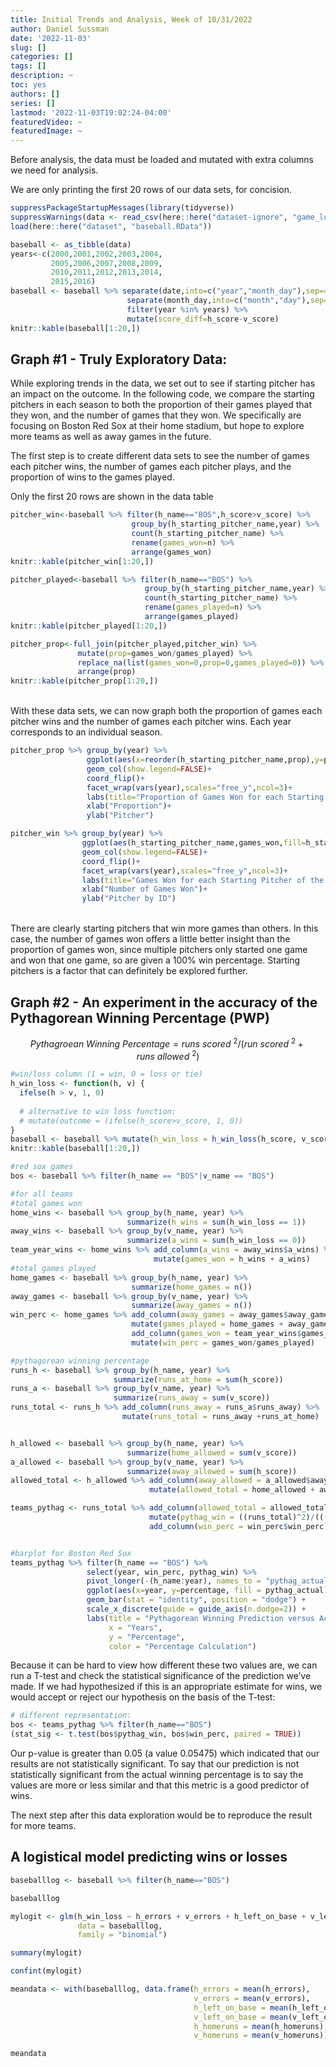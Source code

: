 ```yaml
---
title: Initial Trends and Analysis, Week of 10/31/2022
author: Daniel Sussman
date: '2022-11-03'
slug: []
categories: []
tags: []
description: ~
toc: yes
authors: []
series: []
lastmod: '2022-11-03T19:02:24-04:00'
featuredVideo: ~
featuredImage: ~
---
```


Before analysis, the data must be loaded and mutated with extra columns we need for analysis.

We are only printing the first 20 rows of our data sets, for concision.

```r

suppressPackageStartupMessages(library(tidyverse)) 
suppressWarnings(data <- read_csv(here::here("dataset-ignore", "game_logs.csv"),show_col_types=FALSE))
load(here::here("dataset", "baseball.RData"))

baseball <- as_tibble(data)
years<-c(2000,2001,2002,2003,2004,
         2005,2006,2007,2008,2009,
         2010,2011,2012,2013,2014,
         2015,2016)
baseball <- baseball %>% separate(date,into=c("year","month_day"),sep=4) %>% 
                          separate(month_day,into=c("month","day"),sep=2) %>% 
                          filter(year %in% years) %>% 
                          mutate(score_diff=h_score-v_score)
knitr::kable(baseball[1:20,])
```

## Graph #1 - Truly Exploratory Data: 

While exploring trends in the data, we set out to see if starting pitcher has an impact on the outcome. In the following code, we compare the starting pitchers in each season to both the proportion of their games played that they won, and the number of games that they won. We specifically are focusing on Boston Red Sox at their home stadium, but hope to explore more teams as well as away games in the future.

The first step is to create different data sets to see the number of games each pitcher wins, the number of games each pitcher plays, and the proportion of wins to the games played.

Only the first 20 rows are shown in the data table

```r
pitcher_win<-baseball %>% filter(h_name=="BOS",h_score>v_score) %>% 
                           group_by(h_starting_pitcher_name,year) %>% 
                           count(h_starting_pitcher_name) %>% 
                           rename(games_won=n) %>% 
                           arrange(games_won)
knitr::kable(pitcher_win[1:20,])

pitcher_played<-baseball %>% filter(h_name=="BOS") %>% 
                              group_by(h_starting_pitcher_name,year) %>% 
                              count(h_starting_pitcher_name) %>% 
                              rename(games_played=n) %>% 
                              arrange(games_played)
knitr::kable(pitcher_played[1:20,])

pitcher_prop<-full_join(pitcher_played,pitcher_win) %>% 
               mutate(prop=games_won/games_played) %>% 
               replace_na(list(games_won=0,prop=0,games_played=0)) %>% 
               arrange(prop)
knitr::kable(pitcher_prop[1:20,])
```
 
 <br>
With these data sets, we can now graph both the proportion of games each pitcher wins and the number of games each pitcher wins. Each year corresponds to an individual season.
<br>

```r

pitcher_prop %>% group_by(year) %>%
                 ggplot(aes(x=reorder(h_starting_pitcher_name,prop),y=prop,fill=h_starting_pitcher_name))+
                 geom_col(show.legend=FALSE)+
                 coord_flip()+
                 facet_wrap(vars(year),scales="free_y",ncol=3)+
                 labs(title="Proportion of Games Won for each Starting Pitcher of the Boston Red Sox")+
                 xlab("Proportion")+
                 ylab("Pitcher")

pitcher_win %>% group_by(year) %>%
                ggplot(aes(h_starting_pitcher_name,games_won,fill=h_starting_pitcher_name))+
                geom_col(show.legend=FALSE)+
                coord_flip()+
                facet_wrap(vars(year),scales="free_y",ncol=3)+
                labs(title="Games Won for each Starting Pitcher of the Boston Red Sox")+
                xlab("Number of Games Won")+
                ylab("Pitcher by ID")
```

<br>
There are clearly starting pitchers that win more games than others. In this case, the number of games won offers a little better insight than the proportion of games won, since multiple pitchers only started one game and won that one game, so are given a 100% win percentage. Starting pitchers is a factor that can definitely be explored further.

## Graph #2 - An experiment in the accuracy of the Pythagorean Winning Percentage (PWP)

$$Pythagroean\ Winning\ Percentage = runs\ scored\ ^{2} / (run\ scored\ ^{2} + runs\ allowed\  ^{2})$$
 
```r
#win/loss column (1 = win, 0 = loss or tie)
h_win_loss <- function(h, v) {
  ifelse(h > v, 1, 0)
  
  # alternative to win loss function:
  # mutate(outcome = (ifelse(h_score>v_score, 1, 0))
}
baseball <- baseball %>% mutate(h_win_loss = h_win_loss(h_score, v_score))
knitr::kable(baseball[1:20,])

#red sox games
bos <- baseball %>% filter(h_name == "BOS"|v_name == "BOS")

#for all teams
#total games won
home_wins <- baseball %>% group_by(h_name, year) %>% 
                          summarize(h_wins = sum(h_win_loss == 1))
away_wins <- baseball %>% group_by(v_name, year) %>% 
                          summarize(a_wins = sum(h_win_loss == 0))
team_year_wins <- home_wins %>% add_column(a_wins = away_wins$a_wins) %>% 
                                mutate(games_won = h_wins + a_wins)
#total games played
home_games <- baseball %>% group_by(h_name, year) %>% 
                           summarize(home_games = n())
away_games <- baseball %>% group_by(v_name, year) %>% 
                           summarize(away_games = n())
win_perc <- home_games %>% add_column(away_games = away_games$away_games) %>% 
                           mutate(games_played = home_games + away_games) %>% 
                           add_column(games_won = team_year_wins$games_won) %>% 
                           mutate(win_perc = games_won/games_played)

#pythagorean winning percentage
runs_h <- baseball %>% group_by(h_name, year) %>% 
                       summarize(runs_at_home = sum(h_score))
runs_a <- baseball %>% group_by(v_name, year) %>% 
                       summarize(runs_away = sum(v_score))
runs_total <- runs_h %>% add_column(runs_away = runs_a$runs_away) %>% 
                         mutate(runs_total = runs_away +runs_at_home)


h_allowed <- baseball %>% group_by(h_name, year) %>% 
                          summarize(home_allowed = sum(v_score))
a_allowed <- baseball %>% group_by(v_name, year) %>% 
                          summarize(away_allowed = sum(h_score))
allowed_total <- h_allowed %>% add_column(away_allowed = a_allowed$away_allowed) %>% 
                               mutate(allowed_total = home_allowed + away_allowed)

teams_pythag <- runs_total %>% add_column(allowed_total = allowed_total$allowed_total) %>% 
                               mutate(pythag_win = ((runs_total)^2)/(((runs_total)^2) + ((allowed_total)^2))) %>%
                               add_column(win_perc = win_perc$win_perc)


#barplot for Boston Red Sox
teams_pythag %>% filter(h_name == "BOS") %>% 
                 select(year, win_perc, pythag_win) %>% 
                 pivot_longer(-(h_name:year), names_to = "pythag_actual", values_to = "percentage") %>%
                 ggplot(aes(x=year, y=percentage, fill = pythag_actual)) + 
                 geom_bar(stat = "identity", position = "dodge") + 
                 scale_x_discrete(guide = guide_axis(n.dodge=2)) + 
                 labs(title = "Pythagorean Winning Prediction versus Actual Winning Percentage", 
                      x = "Years", 
                      y = "Percentage", 
                      color = "Percentage Calculation")
```
Because it can be hard to view how different these two values are, we can run a T-test and check the statistical significance of the prediction we've made. If we had hypothesized if this is an appropriate estimate for wins, we would accept or reject our hypothesis on the basis of the T-test: 

``` r
# different representation:
bos <- teams_pythag %>% filter(h_name=="BOS")
(stat_sig <- t.test(bos$pythag_win, bos$win_perc, paired = TRUE))

```
Our p-value is greater than 0.05 (a value 0.05475) which indicated that our results are not statistically significant. To say that our prediction is not statistically significant from the actual winning percentage is to say the values are more or less similar and that this metric is a good predictor of wins. 

The next step after this data exploration would be to reproduce the result for more teams. 


## A logistical model predicting wins or losses

```r
baseballlog <- baseball %>% filter(h_name=="BOS")

baseballlog

mylogit <- glm(h_win_loss ~ h_errors + v_errors + h_left_on_base + v_left_on_base + h_homeruns + v_homeruns, 
               data = baseballlog, 
               family = "binomial")

summary(mylogit)

confint(mylogit)

meandata <- with(baseballlog, data.frame(h_errors = mean(h_errors), 
                                         v_errors = mean(v_errors), 
                                         h_left_on_base = mean(h_left_on_base), 
                                         v_left_on_base = mean(v_left_on_base), 
                                         h_homeruns = mean(h_homeruns), 
                                         v_homeruns = mean(v_homeruns)))

meandata
```